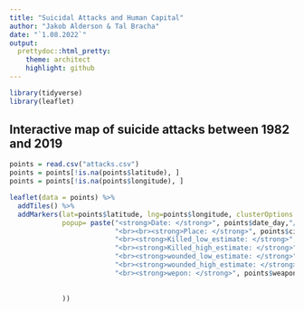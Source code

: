 ```yaml
---
title: "Suicidal Attacks and Human Capital"
author: "Jakob Alderson & Tal Bracha"
date: "`1.08.2022`"
output:
  prettydoc::html_pretty:
    theme: architect
    highlight: github
---
```



```r
library(tidyverse)
library(leaflet)

```

## Interactive map of suicide attacks between 1982 and 2019

```r

points = read.csv("attacks.csv")
points = points[!is.na(points$latitude), ]
points = points[!is.na(points$longitude), ]

leaflet(data = points) %>%
  addTiles() %>%
  addMarkers(lat=points$latitude, lng=points$longitude, clusterOptions = markerClusterOptions(),
             popup= paste("<strong>Date: </strong>", points$date_day,"/",points$date_month,"/", points$date_year,
                          "<br><br><strong>Place: </strong>", points$city_txt,"-",points$admin0_txt,
                          "<br><strong>Killed_low_estimate: </strong>", points$killed_low,
                          "<br><strong>Killed_high_estimate: </strong>", points$killed_high,
                          "<br><strong>wounded_low_estimate: </strong>", points$wounded_low,
                          "<br><strong>wounded_high_estimate: </strong>", points$wounded_high,
                          "<br><strong>wepon: </strong>", points$weapon_txt
                          
                          
             ))
```

